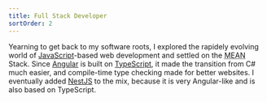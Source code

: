 ```yaml
---
title: Full Stack Developer
sortOrder: 2
---
```



Yearning to get back to my software roots, I explored the rapidely evolving world of [JavaScript](https://en.wikipedia.org/wiki/JavaScript)-based web development and settled on the <Abbr title="MongDB, Express, Angular and NodeJS">MEAN</Abbr> Stack. Since [Angular](https://angular.io/) is built on [TypeScript](https://www.typescriptlang.org/), it made the transition from C# much easier, and compile-time type checking made for better websites. I eventually added [NestJS](https://nestjs.com/) to the mix, because it is very Angular-like and is also based on TypeScript.
